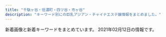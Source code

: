 ```yaml
---
title: "千駄ヶ谷・信濃町・四ツ谷・市ヶ谷"
description: "キーワード別にの巨乳アジアン・チャイナエステ嬢情報をまとめました。"
---
```


新着画像と新着キーワードをまとめています。
2021年02月12日の情報です。

<DmmAffiliateIns />
<KeywordTable
  shops={
    [
    {
        "keywords": {
            "E": 2,
            "86": 2,
            "87": 2,
            "85": 8,
            "C": 16,
            "D": 3
        },
        "station": "\u56db\u8c37\u4e09\u4e01\u76ee\u99c53\u756a\u51fa\u53e3",
        "img_links": [
            "http://1819-kizuna.work/i/img/st029.jpg",
            "http://1819-kizuna.work/img/st27.jpg",
            "http://1819-kizuna.work/img/s25.jpg",
            "http://1819-kizuna.work/i/img/r2.jpg",
            "http://1819-kizuna.work/i/img/s2.jpg",
            "http://1819-kizuna.work/i/img/st0027.jpg",
            "http://1819-kizuna.work/img/s22.jpg",
            "http://1819-kizuna.work/i/img/s6.jpg",
            "http://1819-kizuna.work/img/bottom.jpg",
            "http://1819-kizuna.work/img/st25.jpg",
            "http://1819-kizuna.work/i/img/r4.jpg",
            "http://1819-kizuna.work/img/botton.jpg",
            "http://1819-kizuna.work/img/st24.jpg",
            "http://1819-kizuna.work/img/st29.jpg",
            "http://1819-kizuna.work/i/img/st25.jpg",
            "http://1819-kizuna.work/img/st027.jpg",
            "http://1819-kizuna.work/img/st029.jpg",
            "http://1819-kizuna.work/img/st22.jpg",
            "http://1819-kizuna.work/i/img/st025.jpg",
            "http://1819-kizuna.work/img/st028.jpg",
            "http://1819-kizuna.work/i/img/st027.jpg",
            "http://1819-kizuna.work/i/img/st0025.jpg",
            "http://1819-kizuna.work/img/st025.jpg",
            "http://1819-kizuna.work/img/1F339.png",
            "http://1819-kizuna.work/img/st0027.jpg",
            "http://1819-kizuna.work/img/1F351.png",
            "http://1819-kizuna.work/img/s29.jpg",
            "http://1819-kizuna.work/img/s28.jpg",
            "http://1819-kizuna.work/img/1F60A.png",
            "http://1819-kizuna.work/i/img/s5.jpg",
            "http://1819-kizuna.work/i/img/st29.jpg",
            "http://1819-kizuna.work/img/st23.jpg",
            "http://1819-kizuna.work/img/skr.png",
            "http://1819-kizuna.work/img/1F431.png",
            "http://1819-kizuna.work/img/st28.jpg",
            "http://1819-kizuna.work/img/1F353.png",
            "http://1819-kizuna.work/i/img/r1.jpg",
            "http://1819-kizuna.work/i/img/skr.png",
            "http://1819-kizuna.work/img/st0025.jpg",
            "http://1819-kizuna.work/img/fla.jpg",
            "http://1819-kizuna.work/i/img/s1.jpg",
            "http://1819-kizuna.work/img/mo.png",
            "http://1819-kizuna.work/img/s27.jpg",
            "http://1819-kizuna.work/i/img/st27.jpg",
            "http://1819-kizuna.work/i/img/r3.jpg",
            "http://1819-kizuna.work/i/img/st28.jpg",
            "http://1819-kizuna.work/img/s23.jpg",
            "http://1819-kizuna.work/i/img/st23.jpg",
            "http://1819-kizuna.work/i/img/s3.jpg",
            "http://1819-kizuna.work/i/img/jk.jpg",
            "http://1819-kizuna.work/i/img/st24.jpg",
            "http://1819-kizuna.work/i/img/st028.jpg",
            "http://1819-kizuna.work/i/img/st22.jpg",
            "http://1819-kizuna.work/i/img/s4.jpg",
            "http://1819-kizuna.work/img/1F33C.png",
            "http://1819-kizuna.work/img/s24.jpg",
            "http://1819-kizuna.work/img/jk.jpg"
        ],
        "name": "1819\uff5e\u7d46",
        "url": "http://1819-kizuna.work/"
    },
    {
        "station": "\u56db\u8c37\u4e09\u4e01\u76ee\u99c52\u756a\u53e3",
        "name": "\u30aa\u30fc\u30ed\u30e9",
        "keywords": {},
        "img_links": [
            "http://l-rlx.com/images/index_20.jpg",
            "http://l-rlx.com/girl/00.jpg",
            "http://l-rlx.com/images/index_01.jpg",
            "http://l-rlx.com/images/02.jpg",
            "http://l-rlx.com/images/sub_09.jpg",
            "http://l-rlx.com/girl/04.jpg",
            "http://l-rlx.com/images/index_21.jpg",
            "http://l-rlx.com/images/03.jpg",
            "http://l-rlx.com/images/rec.jpg",
            "http://l-rlx.com/girl/08.jpg",
            "http://l-rlx.com/images/info_09.jpg",
            "http://l-rlx.com/images/index_17.jpg",
            "http://l-rlx.com/images/index_05.jpg",
            "http://l-rlx.com/images/01.jpg",
            "http://l-rlx.com/girl/02.jpg",
            "http://l-rlx.com/images/staff_09.jpg",
            "http://l-rlx.com/images/index_04.jpg",
            "http://l-rlx.com/girl/03.jpg",
            "http://l-rlx.com/images/index_16.jpg",
            "http://l-rlx.com/images/rec_09.jpg",
            "http://l-rlx.com/images/index_06.jpg",
            "http://l-rlx.com/images/index_14.jpg",
            "http://l-rlx.com/images/index_03.jpg",
            "http://l-rlx.com/girl/01.jpg",
            "http://l-rlx.com/images/info.jpg",
            "http://l-rlx.com/images/index_07.jpg",
            "http://l-rlx.com/images/index_02.jpg",
            "http://l-rlx.com/girl/05.jpg",
            "http://l-rlx.com/images/index_12.jpg"
        ],
        "url": "http://l-rlx.com/"
    },
    {
        "keywords": {
            "C": 14
        },
        "station": "JR\u56db\u30c4\u8c37\u99c5\u8d64\u5742\u53e3",
        "url": "http://e-yotsuya.net/",
        "name": "\u30b9\u30de\u30a4\u30eb",
        "img_links": [
            "http://e-yotsuya.net/images/g7.jpg",
            "http://e-yotsuya.net/images/g1.jpg",
            "http://e-yotsuya.net/images/g4.jpg",
            "http://e-yotsuya.net/images/g10.jpg",
            "http://e-yotsuya.net/images/mobile.png",
            "http://e-yotsuya.net/images/room.jpg",
            "http://e-yotsuya.net/images/baner.jpg",
            "http://e-yotsuya.net/images/baner2.jpg",
            "http://e-yotsuya.net/images/top2.png",
            "http://e-yotsuya.net/images/g2.jpg",
            "http://e-yotsuya.net/images/g3.jpg",
            "http://e-yotsuya.net/images/g11.jpg",
            "http://e-yotsuya.net/images/top.jpg",
            "http://e-yotsuya.net/images/g8.jpg",
            "http://e-yotsuya.net/images/g12.jpg",
            "http://e-yotsuya.net/images/g9.jpg",
            "http://e-yotsuya.net/images/news-tit1.jpg",
            "http://e-yotsuya.net/images/tite-staff1.jpg",
            "http://e-yotsuya.net/images/g6.jpg",
            "http://e-yotsuya.net/images/news-tit.png",
            "http://e-yotsuya.net/images/tite-staff.jpg",
            "http://e-yotsuya.net/images/g5.jpg"
        ]
    },
    {
        "url": "http://bimajo.ies.fun/",
        "img_links": [
            "http://bimajo.ies.fun/images/room1.jpg",
            "http://bimajo.ies.fun/images/end.png",
            "http://bimajo.ies.fun/images/s_staff.jpg",
            "http://bimajo.ies.fun/images/mobile.jpg",
            "http://bimajo.ies.fun/images/s_news.jpg",
            "http://bimajo.ies.fun/photos/sites/71/2020/09/202009020147082.jpg",
            "http://bimajo.ies.fun/images/room3.jpg",
            "http://bimajo.ies.fun/photos/sites/71/2020/07/2020072106582415.jpg",
            "http://bimajo.ies.fun/images/room4.jpg",
            "http://bimajo.ies.fun/images/top.png",
            "http://bimajo.ies.fun/images/s_face.jpg",
            "http://bimajo.ies.fun/images/s_pick.jpg",
            "http://bimajo.ies.fun/images/room2.jpg",
            "http://bimajo.ies.fun/images/news_bj2.png"
        ],
        "station": "\u56db\u8c37\u4e09\u4e01\u76ee\u99c52\u756a\u51fa\u53e3",
        "name": "\u7652\u3057\u306e\u5c4b",
        "keywords": {
            "86": 15,
            "D": 30,
            "85": 15,
            "C": 10
        }
    },
    {
        "station": "\u56db\u30c4\u8c37\u99c52\u756a\u53e3",
        "keywords": {},
        "url": "https://juno-esthe.tokyo/",
        "img_links": [],
        "name": "\u30c6\u30a3\u30e9\u30df\u30b9"
    },
    {
        "name": "\u767e\u5408",
        "keywords": {},
        "station": "\u56db\u8c37\u4e09\u4e01\u76ee\u99c52\u756a",
        "url": "http://lakulaku.info/",
        "img_links": [
            "http://lakulaku.info/img/5-4.jpg",
            "http://lakulaku.info/img/5-1.jpg",
            "http://lakulaku.info/images/staff/5-1.jpg",
            "http://lakulaku.info/images/staff/mari.jpg",
            "http://lakulaku.info/images/newtit.png",
            "http://lakulaku.info/images/staff/s06.jpg",
            "http://lakulaku.info/images/staff/ai.jpg",
            "http://lakulaku.info/img/rina.jpg",
            "http://lakulaku.info/images/mobile.png",
            "http://lakulaku.info/images/staff/ai-a.jpg",
            "http://lakulaku.info/img/5-3.jpg",
            "http://lakulaku.info/images/staff/nena.jpg",
            "http://lakulaku.info/images/staff/5-5.jpg",
            "http://lakulaku.info/images/staff/rina.jpg",
            "http://lakulaku.info/img/5-5.jpg",
            "http://lakulaku.info/images/titestaff.png",
            "http://lakulaku.info/swf/baner.jpg",
            "http://lakulaku.info/images/staff/5-3.jpg",
            "http://lakulaku.info/images/top.jpg",
            "http://lakulaku.info/images/staff/yumi.jpg",
            "http://lakulaku.info/img/s06.jpg",
            "http://lakulaku.info/images/staff/sizuka.jpg",
            "http://lakulaku.info/img/5-2.jpg",
            "http://lakulaku.info/images/staff/5-2.jpg",
            "http://lakulaku.info/images/staff/momo.jpg",
            "http://lakulaku.info/images/staff/5-4.jpg"
        ]
    },
    {
        "keywords": {},
        "name": "Moon",
        "img_links": [
            "http://xn--vckg5a9gug.in.net/images/news.png",
            "http://xn--vckg5a9gug.in.net/images/cg05.jpg",
            "http://xn--vckg5a9gug.in.net/images/staff_s.png",
            "http://xn--vckg5a9gug.in.net/images/cg03.jpg",
            "http://xn--vckg5a9gug.in.net/images/cg04.jpg",
            "http://xn--vckg5a9gug.in.net/images/cg06.jpg",
            "http://xn--vckg5a9gug.in.net/images/cg07.jpg",
            "http://xn--vckg5a9gug.in.net/link/menlog.jpg",
            "http://xn--vckg5a9gug.in.net/images/top.png",
            "http://xn--vckg5a9gug.in.net/images/evetop.png"
        ],
        "station": "\u9eb9\u753a\u99c51\u756a\u51fa\u53e3",
        "url": "http://xn--vckg5a9gug.in.net/"
    },
    {
        "img_links": [
            "http://e-rosa.net/images/te3.jpg",
            "http://e-rosa.net/images/aya1.jpg",
            "http://e-rosa.net/images/right_top.png",
            "http://e-rosa.net/images/001.jpg",
            "http://e-rosa.net/images/yu.jpg",
            "http://e-rosa.net/images/005.jpg",
            "http://e-rosa.net/images/lola.jpg",
            "http://e-rosa.net/images/rina1.jpg",
            "http://e-rosa.net/images/003.jpg",
            "http://e-rosa.net/images/aya2.jpg",
            "http://e-rosa.net/images/ha.jpg",
            "http://e-rosa.net/images/te1.jpg",
            "http://e-rosa.net/images/meyi2.jpg",
            "http://e-rosa.net/images/sejutu1.jpg",
            "http://e-rosa.net/images/rina0.jpg",
            "http://e-rosa.net/images/kaoli.jpg",
            "http://e-rosa.net/images/pagetop.png",
            "http://e-rosa.net/images/meyi1.jpg",
            "http://e-rosa.net/images/002.jpg",
            "http://e-rosa.net/images/noimage.jpg",
            "http://e-rosa.net/images/nei_03.png",
            "http://e-rosa.net/images/g13.jpg",
            "http://e-rosa.net/images/sejutu6.jpg",
            "http://e-rosa.net/images/girl_top.png",
            "http://e-rosa.net/images/004.jpg",
            "http://e-rosa.net/images/nei_01.png",
            "http://e-rosa.net/images/g1.jpg",
            "http://e-rosa.net/images/rina2.jpg",
            "http://e-rosa.net/images/news_top.jpg",
            "http://e-rosa.net/images/tite-staff.png",
            "http://e-rosa.net/images/girl_01.png",
            "http://e-rosa.net/images/yuyi.jpg",
            "http://e-rosa.net/images/k1.jpg",
            "http://e-rosa.net/images/gg1.png",
            "http://e-rosa.net/images/girl_03.png",
            "http://e-rosa.net/images/grande.jpg",
            "http://e-rosa.net/images/sejutu5.jpg",
            "http://e-rosa.net/images/yuna.jpg",
            "http://e-rosa.net/images/tite-magazine.png",
            "http://e-rosa.net/images/sayaka.jpg",
            "http://e-rosa.net/images/girlx_top.png",
            "http://e-rosa.net/images/009.jpg",
            "http://e-rosa.net/images/006.jpg",
            "http://e-rosa.net/images/rimi.jpg",
            "http://e-rosa.net/images/news_bottom.jpg",
            "http://e-rosa.net/images/yuri.jpg",
            "http://e-rosa.net/images/misa1.jpg",
            "http://e-rosa.net/images/access3.jpg",
            "http://e-rosa.net/images/te2.jpg",
            "http://e-rosa.net/images/right_bottom.png",
            "http://e-rosa.net/images/tite-link.png",
            "http://e-rosa.net/images/ayaka.jpg",
            "http://e-rosa.net/images/sejutu2.jpg",
            "http://e-rosa.net/images/risa.jpg",
            "http://e-rosa.net/images/haruka.jpg",
            "http://e-rosa.net/images/mimi.jpg"
        ],
        "keywords": {},
        "url": "http://e-rosa.net/",
        "station": "\u56db\u8c37\u4e09\u4e01\u76ee\u99c52\u756a",
        "name": "ROSA"
    },
    {
        "keywords": {
            "86": 176,
            "87": 44,
            "D": 330,
            "C": 132,
            "84": 44,
            "83": 22,
            "85": 154,
            "82": 22
        },
        "name": "\u5149\u540d",
        "img_links": [
            "http://aqua.jpn.cm/photos/sites/16/2020/03/2020030507254950.jpg",
            "http://aqua.jpn.cm/images/3.jpg",
            "http://aqua.jpn.cm/images/line.jpg",
            "http://aqua.jpn.cm/images/room4.jpg",
            "http://aqua.jpn.cm/images/room5.jpg",
            "http://aqua.jpn.cm/images/s_staff.png",
            "http://aqua.jpn.cm/photos/sites/16/2020/12/2020120107363899.jpg",
            "http://aqua.jpn.cm/photos/sites/16/2020/12/2020120208263886.jpg",
            "http://aqua.jpn.cm/photos/sites/16/2019/04/2019042211584069.jpg",
            "http://aqua.jpn.cm/images/1.jpg",
            "http://aqua.jpn.cm/images/2.jpg",
            "http://aqua.jpn.cm/images/room1.jpg",
            "http://aqua.jpn.cm/photos/sites/16/2020/10/2020100508293240.jpg",
            "http://aqua.jpn.cm/photos/sites/16/2018/03/2018031909460765.jpg",
            "http://aqua.jpn.cm/photos/sites/16/2018/01/2018011007031997.jpg",
            "http://aqua.jpn.cm/images/s_news.jpg",
            "http://aqua.jpn.cm/photos/sites/16/2018/01/2018011007031429.jpg",
            "http://aqua.jpn.cm/images/s_pick.png",
            "http://aqua.jpn.cm/photos/sites/16/2021/01/2021011401054262.jpg",
            "http://aqua.jpn.cm/photos/sites/16/2019/02/2019020108033676.jpg",
            "http://aqua.jpn.cm/photos/sites/16/2018/01/2018011007031899.jpg",
            "http://aqua.jpn.cm/photos/sites/16/2018/01/2018011007031840.jpg",
            "http://aqua.jpn.cm/images/room3.jpg",
            "http://aqua.jpn.cm/photos/sites/16/2018/05/2018052105590585.jpg",
            "http://aqua.jpn.cm/images/top.png",
            "http://aqua.jpn.cm/photos/sites/16/2020/10/2020100906522289.jpg",
            "http://aqua.jpn.cm/photos/sites/16/2018/01/2018011007031723.jpg",
            "http://aqua.jpn.cm/photos/sites/16/2019/03/2019031107062221.jpg",
            "http://aqua.jpn.cm/photos/sites/16/2018/01/2018013112184869.jpg",
            "http://aqua.jpn.cm/photos/sites/16/2020/09/2020091507031094.jpg",
            "http://aqua.jpn.cm/photos/sites/16/2018/01/2018011007032034.jpg",
            "http://aqua.jpn.cm/photos/sites/16/2018/01/2018011007031662.jpg",
            "http://aqua.jpn.cm/images/mobile.jpg",
            "http://aqua.jpn.cm/images/room2.jpg",
            "http://aqua.jpn.cm/photos/sites/16/2020/04/2020040301184076.jpg"
        ],
        "url": "http://aqua.jpn.cm/",
        "station": "\u56db\u8c37\u4e09\u4e01\u76ee\u99c52\u756a\u51fa\u53e3"
    }
]
}
/>
<DmmAffiliateScript />
